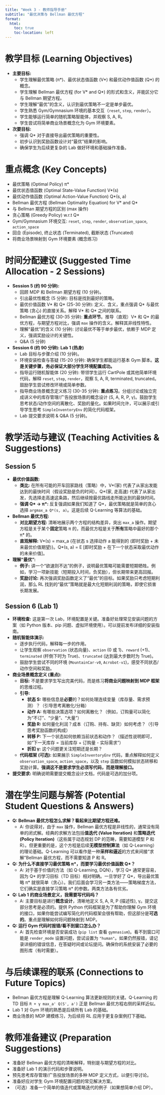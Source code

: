 ```yaml
---
title: "Week 3 - 教师指导手册"
subtitle: "最优决策与 Bellman 最优方程"
format:
  html:
    toc: true
    toc-location: left
---
```


# 教学目标 (Learning Objectives)

*   **主要目标:**
    *   学生理解最优策略 (π\*)、最优状态值函数 (V\*) 和最优动作值函数 (Q\*) 的概念。
    *   学生理解 Bellman 最优方程 (for V\* and Q\*) 的形式和含义，并能区分它与 Bellman 期望方程。
    *   学生理解“最优”的含义，认识到最优策略不一定是单步最优。
    *   学生熟悉 Gym/Gymnasium 环境的基本交互（`reset`, `step`, `render`）。
    *   学生能够运行简单的随机策略智能体，并观察 S, A, R。
    *   学生尝试将简单商业场景概念化为 Gym 环境要素。
*   **次要目标:**
    *   强调 Q\* 对于直接导出最优策略的重要性。
    *   初步认识到奖励函数设计对“最优”结果的影响。
    *   确保学生为后续更复杂的 Lab 做好环境和基础操作准备。

# 重点概念 (Key Concepts)

*   最优策略 (Optimal Policy) π\*
*   最优状态值函数 (Optimal State-Value Function) V\*(s)
*   最优动作值函数 (Optimal Action-Value Function) Q\*(s, a)
*   Bellman 最优方程 (Bellman Optimality Equation) for V\* and Q\*
*   与 Bellman 期望方程的区别 (max 操作)
*   贪心策略 (Greedy Policy) w.r.t Q\*
*   Gym/Gymnasium 环境交互: `reset`, `step`, `render`, `observation_space`, `action_space`
*   回合 (Episode), 终止状态 (Terminated), 截断状态 (Truncated)
*   将商业场景映射到 Gym 环境要素 (概念练习)

# 时间分配建议 (Suggested Time Allocation - 2 Sessions)

*   **Session 5 (约 90 分钟):**
    *   回顾 MDP 和 Bellman 期望方程 (10 分钟)。
    *   引出最优性概念 (5 分钟): 目标是找到最好的策略。
    *   最优价值函数 V\* 和 Q\* (25-30 分钟): 定义、含义，重点强调 Q\* 与最优策略 (贪心) 的直接关系。解释 V\* 和 Q\* 之间的联系。
    *   Bellman 最优方程 (30-35 分钟): **重点环节**。推导（直观）V\* 和 Q\* 的最优方程，与期望方程对比，强调 `max` 操作的含义。解释其非线性特性。
    *   理解“最优”的含义 (10 分钟): 讨论最优不等于单步最优，依赖于 MDP 定义，强调奖励设计的关键性。
    *   Q&A (5 分钟)
*   **Session 6 (约 90 分钟): Lab 1 (热身)**
    *   Lab 目标与步骤介绍 (10 分钟)。
    *   环境安装检查与答疑 (15-20 分钟): 确保学生都能运行基本 Gym 脚本。**这是关键步骤，务必保证大部分学生环境配置成功。**
    *   指导运行随机智能体 (20 分钟): 带领学生运行 CartPole 或其他简单环境代码，解释 `reset`, `step`, `render`，观察 S, A, R, terminated, truncated。鼓励学生尝试修改环境或简单参数。
    *   指导商业场景概念定义练习 (30-35 分钟): **重点练习**。分组讨论或独立完成讲义中的库存管理/广告投放场景的概念设计 (S, A, R, P, γ)。鼓励学生思考状态/动作空间的离散化、奖励的量化。如果时间允许，可以展示或引导学生思考 `SimpleInventoryEnv` 的简化代码框架。
    *   Lab 提交要求说明 & Q&A (5 分钟)。

# 教学活动与建议 (Teaching Activities & Suggestions)

## Session 5

*   **最优价值函数:**
    *   **类比:** 在所有可能的开车回家路线（策略）中，V\*(家) 代表了从家出发能达到的最快时间（假设奖励是负的时间）。Q\*(家, 走高速) 代表了从家出发，先选择走高速这条路，然后继续按最优路线走所能达到的最快时间。
    *   **强调 Q\* -> π\*:** 反复强调如果我们知道了 Q\*，最优策略就是简单的贪心选择 `argmax_a Q*(s, a)`。这是后续 Q-Learning 等算法的基础。
*   **Bellman 最优方程:**
    *   **对比期望方程:** 清晰地展示两个方程的结构差异，突出 `max_a` 操作。期望方程是关于某个**固定**策略 π 的，而最优方程是关于**所有**策略中最好的那个 π\* 的。
    *   **直观解释:** V\*(s) = max_a {在状态 s 选择动作 a 能得到的 (即时奖励 + 未来最优价值期望)}。Q\*(s, a) = E [即时奖励 + 在下一个状态采取最优动作的未来价值]。
*   **理解“最优”:**
    *   **例子:** 讲一个“欲速则不达”的例子，说明最优策略可能需要短期牺牲。例如，学习一项新技能（短期投入时间，负奖励），但长期带来更高回报。
    *   **奖励讨论:** 再次强调奖励函数定义了“最优”的目标。如果奖励只考虑短期利润，那么 RL 找到的“最优”策略就是最大化短期利润的策略，即使它损害长期发展。

## Session 6 (Lab 1)

*   **环境检查:** 这是第一次 Lab，环境配置是关键。准备好处理常见安装问题的方案（如 Python 版本、pip 问题、虚拟环境使用）。可以提前发布详细的安装指南。
*   **随机智能体演示:**
    *   逐步执行代码，解释每一步的作用。
    *   让学生观察 `observation` (状态向量)、`action` (0 或 1)、`reward` (+1)、`terminated` (杆倒下时为 True)、`truncated` (达到最大步数时为 True)。
    *   鼓励学生尝试不同的环境 (`MountainCar-v0`, `Acrobot-v1`)，感受不同状态/动作空间和奖励。
*   **商业场景概念定义 (重点):**
    *   **目标:** 不是要求学生写出完美代码，而是练习**将商业问题映射到 MDP 框架**的思维过程。
    *   **引导:**
        *   **状态 S:** 哪些信息是**必要**的？如何处理连续变量（库存量、需求预测）？（引导思考离散化/分箱）
        *   **动作 A:** 有哪些决策选项？如何离散化？（例如，订购量可以简化为“不订”、“少量”、“大量”）
        *   **奖励 R:** 如何量化利润？成本（订购、持有、缺货）如何考虑？（引导思考奖励函数的构成）
        *   **转移 P:** 下一个状态如何依赖当前状态和动作？（描述性说明即可，如“下一天库存 = 当前库存 + 订购量 - 实际需求”）
        *   **折扣 γ:** 这个问题更关注短期还是长期？
    *   **代码框架 (可选):** 如果展示 `SimpleInventoryEnv` 代码，重点解释如何定义 `observation_space`, `action_space`，以及 `step` 函数如何模拟状态转移和奖励计算。**强调这不是要求学生必须写代码，而是理解接口。**
*   **提交要求:** 明确说明需要提交概念设计文档，代码是可选的加分项。

# 潜在学生问题与解答 (Potential Student Questions & Answers)

*   **Q: Bellman 最优方程怎么求解？看起来比期望方程还难。**
    *   A: 你说得对，由于 `max` 操作，Bellman 最优方程是非线性的，通常没有简单的闭式解。经典的求解方法包括**值迭代 (Value Iteration)** 和**策略迭代 (Policy Iteration)**（这些属于动态规划 DP 的范畴，需要知道模型 P 和 R）。但更重要的是，这个方程是后续**无模型控制算法**（如 Q-Learning）的理论基础。Q-Learning 可以看作是一种**采样和逼近**的方式来间接“求解”Bellman 最优方程，而不需要知道 P 和 R。
*   **Q: 为什么不直接学习最优策略 π\*，而要学习最优价值函数 Q\*？**
    *   A: 对于基于价值的方法（如 Q-Learning, DQN），学习 Q\* 通常更容易，因为 Q\* 的学习目标（TD 目标）相对明确。一旦学好了 Q\*，导出最优策略 π\* 就很简单（贪心）。我们后面会学习另一类方法——策略梯度方法，它们确实是直接学习策略 π\* 的参数。两类方法各有优劣。
*   **Q: Lab 1 的商业场景定义，我需要写代码吗？**
    *   A: 主要目标是进行**概念设计**，清晰地定义 S, A, R, P (描述性), γ。提交这部分思考是必须的。提供 Python 代码框架是为了帮助你理解 Gym 环境的接口，如果你能尝试编写简化的代码框架会很有帮助，但这部分是**可选的**。重点是理解如何将问题映射到 MDP。
*   **Q: 运行 Gym 代码时报错/看不到窗口怎么办？**
    *   A: 首先检查环境是否安装成功 (`pip list` 查看 `gymnasium`)。看不到窗口可能是 `render_mode` 设置问题，尝试设置为 `"human"`。如果仍然报错，请记录详细的错误信息，在答疑时间或论坛提问。确保你的系统安装了必要的图形库（有时需要）。

# 与后续课程的联系 (Connections to Future Topics)

*   Bellman 最优方程是理解 Q-Learning 算法更新规则的关键。Q-Learning 的 TD 目标 `R + γ max_a' Q(S', a')` 正是 Bellman 最优方程右侧的采样近似。
*   Lab 1 对 Gym 环境的熟悉是后续所有 Lab 的基础。
*   商业场景的 MDP 建模练习，为后续将 RL 应用于更复杂案例打下基础。

# 教师准备建议 (Preparation Suggestions)

*   准备好 Bellman 最优方程的清晰解释，特别是与期望方程的对比。
*   准备好 Lab 1 的演示代码和步骤说明。
*   预先思考库存管理/广告投放场景的多种 MDP 定义方式，以便引导讨论。
*   准备好应对学生 Gym 环境配置问题的常见解决方案。
*   （可选）准备一个简单的值迭代或策略迭代的例子（如果想简单介绍 DP）。